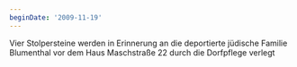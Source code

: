 ```yaml
---
beginDate: '2009-11-19'
---
```


Vier Stolpersteine werden in Erinnerung an die deportierte jüdische Familie
Blumenthal vor dem Haus Maschstraße 22 durch die Dorfpflege verlegt
